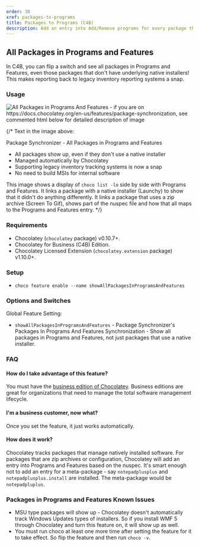 ```yaml
---
order: 30
xref: packages-to-programs
title: Packages to Programs (C4B)
description: Add an entry into Add/Remove programs for every package that is under Chocolatey management
---
```


## All Packages in Programs and Features

In C4B, you can flip a switch and see all packages in Programs and Features, even those packages that don't have underlying native installers! This makes reporting back to legacy inventory reporting systems a snap.

### Usage

![All Packages in Programs And Features - if you are on https://docs.chocolatey.org/en-us/features/package-synchronization, see commented html below for detailed description of image](https://img.chocolatey.org/docs/features/features_packages_in_programs_and_features.png)

{/*
Text in the image above:

Package Synchronizer - All Packages in Programs and Features

- All packages show up, even if they don't use a native installer
- Managed automatically by Chocolatey
- Supporting legacy inventory tracking systems is now a snap
- No need to build MSIs for internal software

This image shows a display of `choco list -lo` side by side with Programs and Features. It links a package with a native installer (Launchy) to show that it didn't do anything differently. It links a package that uses a zip archive (Screen To Gif), shows part of the nuspec file and how that all maps to the Programs and Features entry.
*/}

### Requirements

* Chocolatey (`chocolatey` package) v0.10.7+.
* Chocolatey for Business (C4B) Edition.
* Chocolatey Licensed Extension (`chocolatey.extension` package) v1.10.0+.

### Setup

* `choco feature enable --name showAllPackagesInProgramsAndFeatures`

### Options and Switches

 Global Feature Setting:

 * `showAllPackagesInProgramsAndFeatures` - Package Synchronizer's Packages In Programs And Features Synchronization - Show all packages in Programs and Features, not just packages that use a native installer.

### FAQ

#### How do I take advantage of this feature?

You must have the [business edition of Chocolatey](https://chocolatey.org/pricing). Business editions are great for organizations that need to manage the total software management lifecycle.

#### I'm a business customer, now what?

Once you set the feature, it just works automatically.

#### How does it work?

Chocolatey tracks packages that manage natively installed software. For packages that are zip archives or configuration, Chocolatey will add an entry into Programs and Features based on the nuspec. It's smart enough not to add an entry for a meta-package - say `notepadplusplus` and `notepadplusplus.install` are installed. The meta-package would be `notepadpluplus`.

### Packages in Programs and Features Known Issues

* MSU type packages will show up - Chocolatey doesn't automatically track Windows Updates types of installers. So if you install WMF 5 through Chocolatey and turn this feature on, it will show up as well.
* You must run choco at least one more time after setting the feature for it to take effect. So flip the feature and then run `choco -v`.
